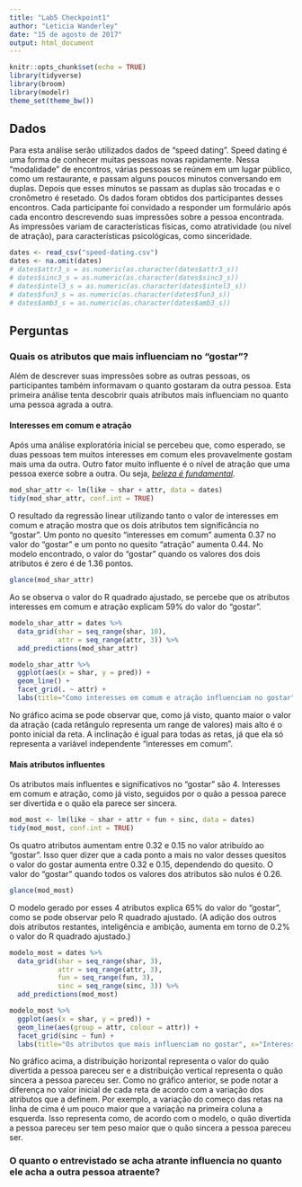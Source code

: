```yaml
---
title: "Lab5 Checkpoint1"
author: "Leticia Wanderley"
date: "15 de agosto de 2017"
output: html_document
---
```


```r
knitr::opts_chunk$set(echo = TRUE)
library(tidyverse)
library(broom)
library(modelr)
theme_set(theme_bw())
```

## Dados

Para esta análise serão utilizados dados de "speed dating". Speed dating é uma forma de conhecer muitas pessoas novas rapidamente. Nessa "modalidade" de encontros, várias pessoas se reúnem em um lugar público, como um restaurante, e passam alguns poucos minutos conversando em duplas. Depois que esses minutos se passam as duplas são trocadas e o cronômetro é resetado. 
Os dados foram obtidos dos participantes desses encontros. Cada participante foi convidado a responder um formulário após cada encontro descrevendo suas impressões sobre a pessoa encontrada. As impressões variam de características físicas, como atratividade (ou nível de atração), para características psicológicas, como sinceridade.

```r
dates <- read_csv("speed-dating.csv")
dates <- na.omit(dates)
# dates$attr3_s = as.numeric(as.character(dates$attr3_s))
# dates$sinc3_s = as.numeric(as.character(dates$sinc3_s))
# dates$intel3_s = as.numeric(as.character(dates$intel3_s))
# dates$fun3_s = as.numeric(as.character(dates$fun3_s))
# dates$amb3_s = as.numeric(as.character(dates$amb3_s))
```

## Perguntas

### Quais os atributos que mais influenciam no "gostar"?

Além de descrever suas impressões sobre as outras pessoas, os participantes também informavam o quanto gostaram da outra pessoa. Esta primeira análise tenta descobrir quais atributos mais influenciam no quanto uma pessoa agrada a outra.

#### Interesses em comum e atração

Após uma análise exploratória inicial se percebeu que, como esperado, se duas pessoas tem muitos interesses em comum eles provavelmente gostam mais uma da outra. Outro fator muito influente é o nível de atração que uma pessoa exerce sobre a outra. Ou seja, [_beleza é fundamental_](http://www.viniciusdemoraes.com.br/pt-br/poesia/poesias-avulsas/receita-de-mulher).

```r
mod_shar_attr <- lm(like ~ shar + attr, data = dates)
tidy(mod_shar_attr, conf.int = TRUE)
```

O resultado da regressão linear utilizando tanto o valor de interesses em comum e atração mostra que os dois atributos tem significância no "gostar". Um ponto no quesito "interesses em comum" aumenta 0.37 no valor do "gostar" e um ponto no quesito "atração" aumenta 0.44. No modelo encontrado, o valor do "gostar" quando os valores dos dois atributos é zero é de 1.36 pontos.

```r
glance(mod_shar_attr)
```

Ao se observa o valor do R quadrado ajustado, se percebe que os atributos interesses em comum e atração explicam 59% do valor do "gostar".

```r
modelo_shar_attr = dates %>% 
  data_grid(shar = seq_range(shar, 10), 
            attr = seq_range(attr, 3)) %>% 
  add_predictions(mod_shar_attr)

modelo_shar_attr %>% 
  ggplot(aes(x = shar, y = pred)) + 
  geom_line() + 
  facet_grid(. ~ attr) +
  labs(title="Como interesses em comum e atração influenciam no gostar", x="Interesses em comum", y="Predição do gostar")
```

No gráfico acima se pode observar que, como já visto, quanto maior o valor da atração (cada retângulo representa um range de valores) mais alto é o ponto inicial da reta. A inclinação é igual para todas as retas, já que ela só representa a variável independente "interesses em comum".

#### Mais atributos influentes

Os atributos mais influentes e significativos no "gostar" são 4. Interesses em comum e atração, como já visto, seguidos por o quão a pessoa parece ser divertida e o quão ela parece ser sincera.

```r
mod_most <- lm(like ~ shar + attr + fun + sinc, data = dates)
tidy(mod_most, conf.int = TRUE)
```

Os quatro atributos aumentam entre 0.32 e 0.15 no valor atribuído ao "gostar". Isso quer dizer que a cada ponto a mais no valor desses quesitos o valor do gostar aumenta entre 0.32 e 0.15, dependendo do quesito. O valor do "gostar" quando todos os valores dos atributos são nulos é 0.26.

```r
glance(mod_most)
```

O modelo gerado por esses 4 atributos explica 65% do valor do "gostar", como se pode observar pelo R quadrado ajustado. (A adição dos outros dois atributos restantes, inteligência e ambição, aumenta em torno de 0.2% o valor do R quadrado ajustado.)

```r
modelo_most = dates %>% 
  data_grid(shar = seq_range(shar, 3), 
            attr = seq_range(attr, 3),
            fun = seq_range(fun, 3),
            sinc = seq_range(sinc, 3)) %>% 
  add_predictions(mod_most)

modelo_most %>% 
  ggplot(aes(x = shar, y = pred)) + 
  geom_line(aes(group = attr, colour = attr)) + 
  facet_grid(sinc ~ fun) +
  labs(title="Os atributos que mais influenciam no gostar", x="Interesses em comum", y="Predição do gostar", colour="Atração")
```

No gráfico acima, a distribuição horizontal representa o valor do quão divertida a pessoa pareceu ser e a distribuição vertical representa o quão sincera a pessoa pareceu ser. Como no gráfico anterior, se pode notar a diferença no valor inicial de cada reta de acordo com a variação dos atributos que a definem. Por exemplo, a variação do começo das retas na linha de cima é um pouco maior que a variação na primeira coluna a esquerda. Isso representa como, de acordo com o modelo, o quão divertida a pessoa pareceu ser tem peso maior que o quão sincera a pessoa pareceu ser.

### O quanto o entrevistado se acha atrante influencia no quanto ele acha a outra pessoa atraente?

